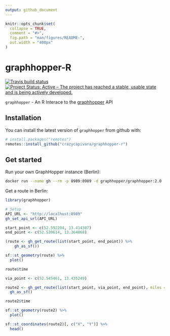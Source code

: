 ```yaml
---
output: github_document
---
```


<!-- README.md is generated from README.Rmd. Please edit that file -->

```r
knitr::opts_chunk$set(
  collapse = TRUE,
  comment = "#>",
  fig.path = "man/figures/README-",
  out.width = "400px"
)
```
# graphhopper-R

[![Travis build status](https://travis-ci.org/crazycapivara/graphhopper-r.svg?branch=master)](https://travis-ci.org/crazycapivara/graphhopper-r)
[![Project Status: Active – The project has reached a stable, usable state and is being actively developed.](https://www.repostatus.org/badges/latest/active.svg)](https://www.repostatus.org/#active)

`graphhopper` - An R Interace to the [graphhopper](https://www.graphhopper.com/) API

## Installation

You can install the latest version of `graphhopper` from github with:

```r
# install.packages("remotes")
remotes::install_github("crazycapivara/graphhopper-r")
```

## Get started

Run your own GraphHopper instance (Berlin):

```bash
docker run --name gh --rm -p 8989:8989 -d graphhopper/graphhopper:2.0
```

Get a route in Berlin:

```r
library(graphhopper)

# Setup
API_URL <- "http://localhost:8989"
gh_set_api_url(API_URL)

start_point <- c(52.592204, 13.414307)
end_point <- c(52.539614, 13.364868)

(route <- gh_get_route(list(start_point, end_point)) %>%
    gh_as_sf())

sf::st_geometry(route) %>%
  plot()

route$time

via_point <- c(52.545461, 13.435249)

route2 <- gh_get_route(list(start_point, via_point, end_point), miles = TRUE) %>%
  gh_as_sf()

route2$time

sf::st_geometry(route2) %>%
  plot()

sf::st_coordinates(route2)[, c("X", "Y")] %>%
  head()
```
